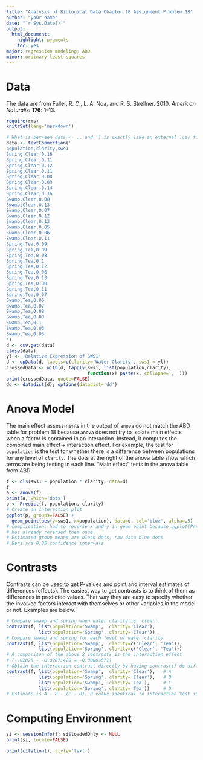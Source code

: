 ```yaml
---
title: "Analysis of Biological Data Chapter 18 Assignment Problem 18"
author: "your name"
date: "`r Sys.Date()`"
output:
  html_document:
    highlight: pygments
    toc: yes
major: regression modeling; ABD
minor: ordinary least squares
---
```


# Data
The data are from Fuller, R. C., L. A. Noa, and R. S. Strellner. 2010. _American Naturalist_ **176**: 1--13.
```r
require(rms)
knitrSet(lang='markdown')
```
```r
# What is between data <- .. and ') is exactly like an external .csv file
data <- textConnection('
population,clarity,sws1
Spring,Clear,0.16
Spring,Clear,0.11
Spring,Clear,0.12
Spring,Clear,0.11
Spring,Clear,0.08
Spring,Clear,0.09
Spring,Clear,0.14
Spring,Clear,0.16
Swamp,Clear,0.08
Swamp,Clear,0.13
Swamp,Clear,0.07
Swamp,Clear,0.12
Swamp,Clear,0.12
Swamp,Clear,0.05
Swamp,Clear,0.06
Swamp,Clear,0.11
Spring,Tea,0.09
Spring,Tea,0.09
Spring,Tea,0.08
Spring,Tea,0.1
Spring,Tea,0.12
Spring,Tea,0.06
Spring,Tea,0.13
Spring,Tea,0.08
Spring,Tea,0.11
Spring,Tea,0.07
Swamp,Tea,0.06
Swamp,Tea,0.07
Swamp,Tea,0.08
Swamp,Tea,0.08
Swamp,Tea,0.1
Swamp,Tea,0.03
Swamp,Tea,0.03
')
d <- csv.get(data)
close(data)
yl <- 'Relative Expression of SWS1'
d <- upData(d, labels=c(clarity='Water Clarity', sws1 = yl))
crossedData <- with(d, tapply(sws1, list(population,clarity),
                              function(x) paste(x, collapse=', ')))
print(crossedData, quote=FALSE)
dd <- datadist(d); options(datadist='dd')
```

# Anova Model
The main effect assessments in the output of `anova` do not match the ABD table for problem 18 because `anova` does not try to isolate main effects when a factor is contained in an interaction.  Instead, it computes the combined main effect + interaction effect.  For example, the test for `population` is the test for whether there is a difference between populations for any level of `clarity`.  The dots at the right of the anova table show which terms are being testing in each line.  "Main effect" tests in the anova table from ABD 
```r
f <- ols(sws1 ~ population * clarity, data=d)
f
a <- anova(f)
print(a, which='dots')
p <- Predict(f, population, clarity)
# Create an interaction plot
ggplot(p, groups=FALSE) +
  geom_point(aes(y=sws1, x=population), data=d, col='blue', alpha=.3)
# Complication: had to reverse x and y in geom_point because ggplot(Predict())
# has already reversed them once
# Estimated group means are black dots, raw data blue dots
# Bars are 0.95 confidence intervals
```

# Contrasts
Contrasts can be used to get P-values and point and interval estimates of differences (effects).  The easiest way to get contrasts is to think of them as differences in predicted values.  That way they are easy to specify whether the involved factors interact with themselves or other variables in the model or not.  Examples are below.
```r
# Compare swamp and spring when water clarity is `clear`:
contrast(f, list(population='Swamp',  clarity='Clear'),
            list(population='Spring', clarity='Clear'))
# Compare swamp and spring for each level of water clarity
contrast(f, list(population='Swamp',  clarity=c('Clear', 'Tea')),
            list(population='Spring', clarity=c('Clear', 'Tea')))
# A comparison of the above 2 contrasts is the interaction effect
# (-.02875 - -0.02871429 = -0.00003571)
# Obtain the interaction contrast directly by having contrast() do differences of differences
contrast(f, list(population='Swamp',  clarity='Clear'),   # A
            list(population='Spring', clarity='Clear'),   # B
            list(population='Swamp',  clarity='Tea'),     # C
            list(population='Spring', clarity='Tea'))     # D
# Estimate is A - B - (C - D); P-value identical to interaction test in anova()
```

# Computing Environment
```r
si <- sessionInfo(); si$loadedOnly <- NULL
print(si, locale=FALSE)
```
```r
print(citation(), style='text')
```
